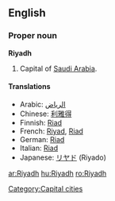 ==English==

===Proper noun===
'''Riyadh'''

# Capital of [[Saudi Arabia]].

====Translations====
{{top}}
*Arabic: [[الرياض]]
*Chinese: [[利雅得]]
*Finnish: [[Riad]]
*French: [[Riyad]], [[Riad]]
*German: [[Riad]] {{n}}
*Italian: [[Riad]] {{f}}
*Japanese: [[リヤド]] (Riyado)
{{bottom}}

[[Category:Capital cities]]

[[ar:Riyadh]]
[[hu:Riyadh]]
[[ro:Riyadh]]